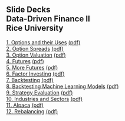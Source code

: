 ## Slide Decks<br>Data-Driven Finance II<br>Rice University<br>


[1. Options and their Uses](01-options.slides.html){target="_blank"} [(pdf)](pdfs/01-options.slides.pdf){target="_blank"}<br>
[2. Option Spreads](02-option_spreads.slides.html){target="_blank"} [(pdf)](pdfs/02-option_spreads.slides.pdf){target="_blank"}<br>
[3. Option Valuation](03-option_valuation.slides.html){target="_blank"} [(pdf)](pdfs/03-option_valuation.slides.pdf){target="_blank"}<br>
[4. Futures](04-futures.slides.html){target="_blank"} [(pdf)](pdfs/04-futures.slides.pdf){target="_blank"}<br>
[5. More Futures](05-more_futures.slides.html){target="_blank"} [(pdf)](pdfs/05-more_futures.slides.pdf){target="_blank"}<br>
[6. Factor Investing](06-factors.slides.html){target="_blank"} [(pdf)](pdfs/06-factors.slides.pdf){target="_blank"}<br>
[7. Backtesting](07-backtesting.slides.html){target="_blank"} [(pdf)](pdfs/07-backtesting.slides.pdf){target="_blank"}<br>
[8. Backtesting Machine Learning Models](08-backtesting_ml.slides.html){target="_blank"} [(pdf)](pdfs/08-backtesting_ml.slides.pdf){target="_blank"}<br>
[9. Strategy Evaluation](9-strategy_evaluation.slides.html){target="_blank"} [(pdf)](pdfs/9-strategy_evaluation.slides.pdf){target="_blank"}<br>
[10. Industries and Sectors](10-industries_sectors.slides.html){target="_blank"} [(pdf)](pdfs/10-industries_sectors.slides.pdf){target="_blank"}<br>
[11. Alpaca](12-alpaca.slides.html){target="_blank"} [(pdf)](pdfs/11-alpaca.slides.pdf){target="_blank"}<br>
[12. Rebalancing](12-rebalancing.slides.html){target="_blank"} [(pdf)](pdfs/12-rebalancing.slides.pdf){target="_blank"}<br>
